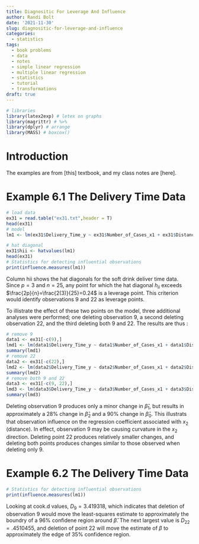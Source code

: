 ```yaml
---
title: Diagnositic For Leverage And Influence
author: Randi Bolt
date: '2021-11-30'
slug: diagnositic-for-leverage-and-influence
categories:
  - statistics
tags:
  - book problems
  - data
  - notes
  - simple linear regression
  - multiple linear regression
  - statistics
  - tutorial
  - transformations
draft: true
---
```


```r
# libraries
library(latex2exp) # letex on graphs 
library(magrittr) # %>%
library(dplyr) # arrange
library(MASS) # boxcox()
```


# Introduction 

The examples are from [this] textbook, and my class notes are [here]. 

# Example 6.1 The Delivery Time Data

```r
# load data
ex31 = read.table("ex31.txt",header = T)
head(ex31)
# model
lm1 <- lm(ex31$Delivery_Time_y ~ ex31$Number_of_Cases_x1 + ex31$Distance_x2_.ft., data = ex31)
```

```r
# hat diagonal
ex31$hii <- hatvalues(lm1)
head(ex31)
# Statistics for detecting influential observations 
print(influence.measures(lm1))
```

Column hii shows the hat diagonals for the soft drink deliver time data. Since $p=3$ and $n=25$, any point for which the hat diagonal $h_{ii}$ exceeds $\frac{2p}{n}=\frac{2(3)}{25}=0.24$ is a leverage point. This criterion would identify observations 9 and 22 as leverage points. 

To illistrate the effect of these two points on the model, three additional analyses were performed; one deleting observation 9, a second deleting observation 22, and the third deleting both 9 and 22. The results are thus : 

```r
# remove 9
data1 <- ex31[-c(9),]
lmd1 <- lm(data1$Delivery_Time_y ~ data1$Number_of_Cases_x1 + data1$Distance_x2_.ft., data = data1)
summary(lmd1)
# remove 22
data2 <- ex31[-c(22),]
lmd2 <- lm(data2$Delivery_Time_y ~ data2$Number_of_Cases_x1 + data2$Distance_x2_.ft., data = data2)
summary(lmd2)
# remove both 9 and 22
data3 <- ex31[-c(9, 22),]
lmd3 <- lm(data3$Delivery_Time_y ~ data3$Number_of_Cases_x1 + data3$Distance_x2_.ft., data = data3)
summary(lmd3)
```

Deleting observation 9 produces only a minor change in $\hat\beta_1$, but results in approximately a 28% change in $\hat\beta_2$ and a 90% change in $\hat\beta_0$. This illustrats that observation influence on the regression coefficient associated with $x_2$ (distance). In effect, observation 9 may be causing curvature in the $x_2$ direction. Deleting point 22 produces relatively smaller changes, and deleting both points produces changes similar to those observed when deleting only 9. 

# Example 6.2 The Delivery Time Data

```r
# Statistics for detecting influential observations 
print(influence.measures(lm1))
```

Looking at cook.d values, $D_9=3.419318$, which indicates that deletion of observation 9 would move the least-squares estimate to approximately the boundry of a 96% confidene region around $\hat\beta$. The next largest value is $D_{22}=.4510455$, and deletion of point 22 will move the estimate of $\beta$ to approximately the edge of 35% confidence region. 



